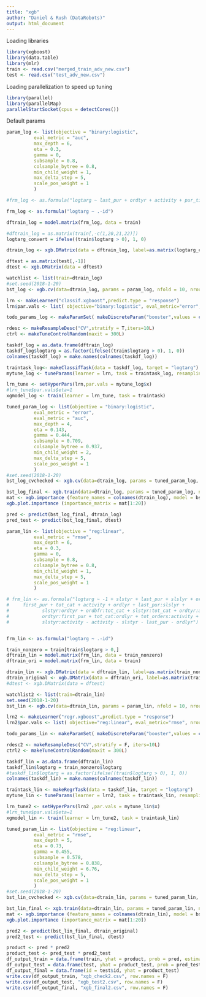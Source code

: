 ```yaml
---
title: "xgb"
author: "Daniel & Rush (DataRobots)"
output: html_document
---
```


Loading libraries
```r
library(xgboost)
library(data.table)
library(mlr)
train <- read.csv("merged_train_adv_new.csv")
test <- read.csv("test_adv_new.csv")
```
Loading parallelization to speed up tuning
```r
library(parallel)
library(parallelMap)
parallelStartSocket(cpus = detectCores())

```

Default params
```r
param_log <- list(objective = "binary:logistic",
          eval_metric = "auc",
          max_depth = 6,
          eta = 0.3,
          gamma = 0, 
          subsample = 0.8,
          colsample_bytree = 0.8, 
          min_child_weight = 1,
          max_delta_step = 5,
          scale_pos_weight = 1
          )
```


```r
#frm_log <- as.formula("logtarg ~ last_pur + ordtyr + activity + pur_time_avg + slsbfr")

frm_log <- as.formula("logtarg ~ .-id")

dftrain_log = model.matrix(frm_log, data = train)

#dftrain_log = as.matrix(train[,-c(1,20,21,22)])
logtarg_convert = ifelse((train$logtarg > 0), 1, 0)

dtrain_log <- xgb.DMatrix(data = dftrain_log, label=as.matrix(logtarg_convert))

dftest = as.matrix(test[,-1])
dtest <- xgb.DMatrix(data = dftest)

watchlist <- list(train=dtrain_log)
#set.seed(2018-1-20)
bst_log <- xgb.cv(data=dtrain_log, params = param_log, nfold = 10, nrounds = 100, showsd = T, stratified = T, print_every_n = 1, early_stopping_rounds = 20)
```
```r
lrn <- makeLearner("classif.xgboost",predict.type = "response")
lrn$par.vals <- list( objective="binary:logistic", eval_metric="error", nrounds=10, eta=0.1)

todo_params_log <- makeParamSet( makeDiscreteParam("booster",values = c("gbtree")), makeIntegerParam("max_depth",lower = 3L,upper = 10L), makeNumericParam("min_child_weight",lower = 1L,upper = 10L), makeNumericParam("gamma",lower = 0,upper = 0.5), makeNumericParam("subsample",lower = 0.5,upper = 1), makeNumericParam("colsample_bytree",lower = 0.5,upper = 1), makeNumericParam("eta",lower = 0.1,upper = 0.9))

rdesc <- makeResampleDesc("CV",stratify = T,iters=10L)
ctrl <- makeTuneControlRandom(maxit = 300L)
```


```r
taskdf_log = as.data.frame(dftrain_log)
taskdf_log$logtarg = as.factor(ifelse((train$logtarg > 0), 1, 0))
colnames(taskdf_log) = make.names(colnames(taskdf_log))

traintask_log<- makeClassifTask(data = taskdf_log, target = "logtarg")
mytune_log <- tuneParams(learner = lrn, task = traintask_log, resampling = rdesc, measures = acc, par.set = todo_params_log, control = ctrl, show.info = T)
```





```r
lrn_tune <- setHyperPars(lrn,par.vals = mytune_log$x)
#lrn_tune$par.vals$eta=1
xgmodel_log <- train(learner = lrn_tune, task = traintask)
```

```r
tuned_param_log <- list(objective = "binary:logistic",
          eval_metric = "error",
          eval_metric = "auc",
          max_depth = 4,
          eta = 0.143,
          gamma = 0.444, 
          subsample = 0.709,
          colsample_bytree = 0.937, 
          min_child_weight = 2,
          max_delta_step = 5,
          scale_pos_weight = 1
          )
#set.seed(2018-1-20)
bst_log_cvchecked <- xgb.cv(data=dtrain_log, params = tuned_param_log, nfold = 10, nrounds = 100, showsd = T, stratified = T, print_every_n = 1, early_stopping_rounds = 20)

```


```r
bst_log_final <- xgb.train(data=dtrain_log, params = tuned_param_log, nthread = 7, nround=10, print_every_n = 1)
mat <- xgb.importance (feature_names = colnames(dtrain_log), model = bst_log_final)
xgb.plot.importance (importance_matrix = mat[1:20])
```


```r
pred <- predict(bst_log_final, dtrain_log)
pred_test <- predict(bst_log_final, dtest)
```


```r
param_lin <- list(objective = "reg:linear",
          eval_metric = "rmse",
          max_depth = 6,
          eta = 0.3,
          gamma = 0, 
          subsample = 0.8,
          colsample_bytree = 0.8, 
          min_child_weight = 1,
          max_delta_step = 5,
          scale_pos_weight = 1
          )
```


```r

# frm_lin <- as.formula("logtarg ~ -1 + slstyr + last_pur + slslyr + ordbfr + ordtyr + tot_orders + 
#     first_pur + tot_cat + activity + ordlyr + last_pur:slslyr + 
#            slstyr:ordtyr + ordbfr:tot_cat + slstyr:tot_cat + ordtyr:activity + 
#            ordtyr:first_pur + tot_cat:ordlyr + tot_orders:activity + 
#            slstyr:activity - activity - slstyr - last_pur - ordlyr")


frm_lin <- as.formula("logtarg ~ .-id")

train_nonzero = train[train$logtarg > 0,]
dftrain_lin = model.matrix(frm_lin, data = train_nonzero)
dftrain_ori = model.matrix(frm_lin, data = train)

dtrain_lin <- xgb.DMatrix(data = dftrain_lin, label=as.matrix(train_nonzero$logtarg))
dtrain_original <- xgb.DMatrix(data = dftrain_ori, label=as.matrix(train$logtarg))
#dtest <- xgb.DMatrix(data = dftest)

watchlist2 <- list(train=dtrain_lin)
set.seed(2018-1-20)
bst_lin <- xgb.cv(data=dtrain_lin, params = param_lin, nfold = 10, nrounds=100, showsd = T, stratified = T, print_every_n = 1, early_stopping_rounds = 20)

```

```r
lrn2 <- makeLearner("regr.xgboost",predict.type = "response")
lrn2$par.vals <- list( objective="reg:linear", eval_metric="rmse", nrounds=10, eta=0.1)

todo_params_lin <- makeParamSet( makeDiscreteParam("booster",values = c("gbtree")), makeIntegerParam("max_depth",lower = 3L,upper = 10L), makeNumericParam("min_child_weight",lower = 1L,upper = 10L), makeNumericParam("gamma",lower = 0,upper = 0.5), makeNumericParam("subsample",lower = 0.5,upper = 1), makeNumericParam("colsample_bytree",lower = 0.5,upper = 1), makeNumericParam("eta",lower = 0.1,upper = 0.9))

rdesc2 <- makeResampleDesc("CV",stratify = F, iters=10L)
ctrl2 <- makeTuneControlRandom(maxit = 300L)
```

```r
taskdf_lin = as.data.frame(dftrain_lin)
taskdf_lin$logtarg = train_nonzero$logtarg
#taskdf_lin$logtarg = as.factor(ifelse((train$logtarg > 0), 1, 0))
colnames(taskdf_lin) = make.names(colnames(taskdf_lin))

traintask_lin <- makeRegrTask(data = taskdf_lin, target = "logtarg")
mytune_lin <- tuneParams(learner = lrn2, task = traintask_lin, resampling = rdesc2, measures = rmse, par.set = todo_params_lin, control = ctrl2, show.info = T)
```

```r
lrn_tune2 <- setHyperPars(lrn2 ,par.vals = mytune_lin$x)
#lrn_tune$par.vals$eta=1
xgmodel_lin <- train(learner = lrn_tune2, task = traintask_lin)
```

```r
tuned_param_lin <- list(objective = "reg:linear",
          eval_metric = "rmse",
          max_depth = 5,
          eta = 0.73,
          gamma = 0.455, 
          subsample = 0.578,
          colsample_bytree = 0.838, 
          min_child_weight = 6.76,
          max_delta_step = 5,
          scale_pos_weight = 1
          )
#set.seed(2018-1-20)
bst_lin_cvchecked <- xgb.cv(data=dtrain_lin, params = tuned_param_lin, nfold = 10, nrounds = 100, showsd = T, stratified = T, print_every_n = 1, early_stopping_rounds = 20)

```

```r
bst_lin_final <- xgb.train(data=dtrain_lin, params = tuned_param_lin, nthread = 7, nround=10, print_every_n = 1)
mat <- xgb.importance (feature_names = colnames(dtrain_lin), model = bst_lin_final)
xgb.plot.importance (importance_matrix = mat[1:20])
```



```r
pred2 <- predict(bst_lin_final, dtrain_original)
pred2_test <- predict(bst_lin_final, dtest)
```


```r
product <- pred * pred2
product_test <- pred_test * pred2_test
df_output_train = data.frame(train, yhat = product, prob = pred, estimate = pred2)
df_output_test = data.frame(test, yhat = product_test, prob = pred_test, estimate = pred2_test)
df_output_final = data.frame(id = test$id, yhat = product_test)
write.csv(df_output_train, "xgb_check2.csv", row.names = F)
write.csv(df_output_test, "xgb_test2.csv", row.names = F)
write.csv(df_output_final, "xgb_final2.csv", row.names = F)
```


